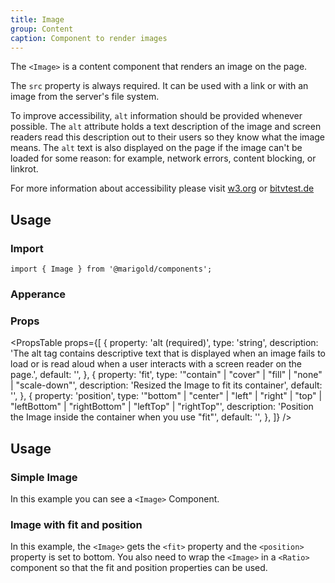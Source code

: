 ```yaml
---
title: Image
group: Content
caption: Component to render images
---
```


The `<Image>` is a content component that renders an image on the page.

The `src` property is always required. It can be used with a link or with an image from the server's file system.

To improve accessibility, `alt` information should be provided whenever possible.
The `alt` attribute holds a text description of the image and screen readers read this description out to their users so they know what the image means. The `alt` text is also displayed on the page if the image can't be loaded for some reason: for example, network errors, content blocking, or linkrot.

For more information about accessibility please visit [w3.org](https://www.w3.org/WAI/tutorials/images/tips/) or [bitvtest.de](https://ergebnis.bitvtest.de/pruefschritt/bitv-20-web/9-1-1-1b-alternativtexte-fuer-grafiken-und-objekte)

## Usage

### Import

```tsx
import { Image } from '@marigold/components';
```

### Apperance

<AppearanceTable component={title} />

### Props

<PropsTable
  props={[
    {
      property: 'alt (required)',
      type: 'string',
      description:
        'The alt tag contains descriptive text that is displayed when an image fails to load or is read aloud when a user interacts with a screen reader on the page.',
      default: '',
    },
    {
      property: 'fit',
      type: '"contain" | "cover" | "fill" | "none" | "scale-down"',
      description: 'Resized the Image to fit its container',
      default: '',
    },
    {
      property: 'position',
      type: '"bottom" | "center" | "left" | "right" | "top" | "leftBottom" | "rightBottom" | "leftTop" | "rightTop"',
      description: 'Position the Image inside the container when you use "fit"',
      default: '',
    },
  ]}
/>

## Usage

### Simple Image

In this example you can see a `<Image>` Component.

<ComponentDemo file="./image.demo.tsx" />

### Image with fit and position

In this example, the `<Image>` gets the `<fit>` property and the `<position>` property is set to bottom. You also need to wrap the `<Image>` in a `<Ratio>` component so that the fit and position properties can be used.

<ComponentDemo file="./image-fit-position.demo.tsx" />
